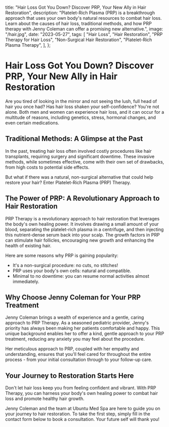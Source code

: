   title: "Hair Loss Got You Down? Discover PRP, Your New Ally in Hair Restoration",
  description:
    "Platelet-Rich Plasma (PRP) is a breakthrough approach that uses your own body's natural resources to combat hair loss. Learn about the causes of hair loss, traditional methods, and how PRP therapy with Jenny Coleman can offer a promising new alternative.",
  image: "/hair.jpg",
  date: "2023-05-27",
  tags: [
    "Hair Loss",
    "Hair Restoration",
    "PRP Therapy for Hair Loss",
    "Non-Surgical Hair Restoration",
    "Platelet-Rich Plasma Therapy",
  ],
};

# Hair Loss Got You Down? Discover PRP, Your New Ally in Hair Restoration

Are you tired of looking in the mirror and not seeing the lush, full head of hair you once had? Has hair loss shaken your self-confidence? You're not alone. Both men and women can experience hair loss, and it can occur for a multitude of reasons, including genetics, stress, hormonal changes, and even certain medications.

## Traditional Methods: A Glimpse at the Past

In the past, treating hair loss often involved costly procedures like hair transplants, requiring surgery and significant downtime. These invasive methods, while sometimes effective, come with their own set of drawbacks, from high costs to potential side effects.

But what if there was a natural, non-surgical alternative that could help restore your hair? Enter Platelet-Rich Plasma (PRP) Therapy.

## The Power of PRP: A Revolutionary Approach to Hair Restoration

PRP Therapy is a revolutionary approach to hair restoration that leverages the body's own healing power. It involves drawing a small amount of your blood, separating the platelet-rich plasma in a centrifuge, and then injecting this nutrient-dense serum back into your scalp. The growth factors in PRP can stimulate hair follicles, encouraging new growth and enhancing the health of existing hair.

Here are some reasons why PRP is gaining popularity:

- It's a non-surgical procedure: no cuts, no stitches!
- PRP uses your body's own cells: natural and compatible.
- Minimal to no downtime: you can resume normal activities almost immediately.

## Why Choose Jenny Coleman for Your PRP Treatment

Jenny Coleman brings a wealth of experience and a gentle, caring approach to PRP Therapy. As a seasoned pediatric provider, Jenny's priority has always been making her patients comfortable and happy. This unique background enables her to offer a kind, gentle approach to your PRP treatment, reducing any anxiety you may feel about the procedure.

Her meticulous approach to PRP, coupled with her empathy and understanding, ensures that you'll feel cared for throughout the entire process - from your initial consultation through to your follow-up care.

## Your Journey to Restoration Starts Here

Don't let hair loss keep you from feeling confident and vibrant. With PRP Therapy, you can harness your body's own healing power to combat hair loss and promote healthy hair growth.

Jenny Coleman and the team at Ubuntu Med Spa are here to guide you on your journey to hair restoration. To take the first step, simply fill in the contact form below to book a consultation. Your future self will thank you!
